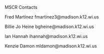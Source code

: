 MSCR Contacts

Fred Martinez
fmartinez3@madison.k12.wi.us

Billie Jo Heine
bgheine@madison.k12.wi.us


Ian Hannah
ihannah@madison.k12.wi.us

Kenzie Damon
mldamon@madison.k12.wi.us
